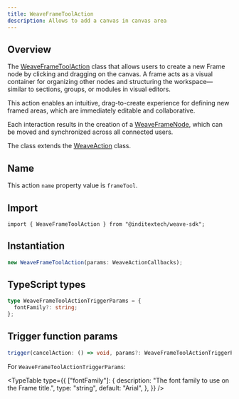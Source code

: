 ```yaml
---
title: WeaveFrameToolAction
description: Allows to add a canvas in canvas area
---
```



## Overview

The [WeaveFrameToolAction](https://github.com/InditexTech/weavejs/blob/main/code/packages/sdk/src/actions/frame-tool/frame-tool.ts)
class that allows users to create a new Frame node by clicking and dragging on the canvas. A frame acts
as a visual container for organizing other nodes and structuring the workspace—similar to sections, groups,
or modules in visual editors.

This action enables an intuitive, drag-to-create experience for defining new framed areas, which are immediately
editable and collaborative.

Each interaction results in the creation of a [WeaveFrameNode](/docs/sdk/api-reference/nodes/frame),
which can be moved and synchronized across all connected users.

The class extends the [WeaveAction](/docs/sdk/api-reference/actions/action) class.

## Name

This action `name` property value is `frameTool`.

## Import

```shell
import { WeaveFrameToolAction } from "@inditextech/weave-sdk";
```

## Instantiation

```ts
new WeaveFrameToolAction(params: WeaveActionCallbacks);
```

## TypeScript types

```ts
type WeaveFrameToolActionTriggerParams = {
  fontFamily?: string;
};
```

## Trigger function params

```ts
trigger(cancelAction: () => void, params?: WeaveFrameToolActionTriggerParams): void;
```

For `WeaveFrameToolActionTriggerParams`:

<TypeTable
  type={{
    ["fontFamily"]: {
      description: "The font family to use on the Frame title.",
      type: "string",
      default: "Arial",
    },
  }}
/>
